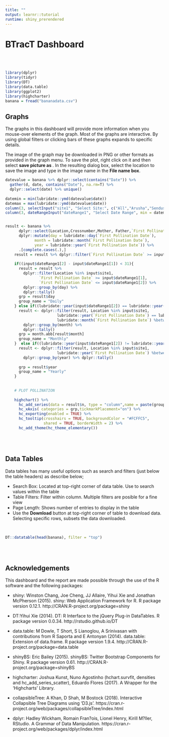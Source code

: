 ---
title: ""
output: learnr::tutorial
runtime: shiny_prerendered
---


# BTracT Dashboard

<br><br>

```{r, echo=TRUE,include=F, results='hide'}
library(dplyr)
library(tidyr)
library(DT)
library(data.table)
library(ggplot2)
library(highcharter)
banana = fread("bananadata.csv")
```

## Graphs

The graphs in this dashboard will provide more information when you mouse-over elements of the graph.
Most of the graphs are interactive. By using global filters or clicking bars of these graphs expands to specific details.

The image of the graph may be downloaded in PNG or other formats as provided in the graph menu. 
To save the plot, right click on it and then select <b> save picture as </b>. In the resulting dialog box, select the location to save the image and type in the image name in the <b> File name box</b>.


```{r, echo=FALSE}

datevalue = banana %>% dplyr::select(contains("Date")) %>%
  gather(d, date, contains("Date"), na.rm=T) %>%
  dplyr::select(date) %>% unique()
  
datemin = min(lubridate::ymd(datevalue$date))
datemax = max(lubridate::ymd(datevalue$date))
column(3, selectInput("site1", "Select Site:", c("All","Arusha","Sendusu"), selected = "All", multiple = F))
column(3, dateRangeInput("dateRange1", "Select Date Range", min = datemin, max=datemax, start=datemin, end=datemax))


result <- banana %>%
      dplyr::select(Location,Crossnumber,Mother, Father,`First Pollination Date`) %>%
      dplyr::mutate(day = lubridate::day(`First Pollination Date`),
             month = lubridate::month(`First Pollination Date`),
             year = lubridate::year(`First Pollination Date`)) %>%
      .[complete.cases(.),]
    result = result %>% dplyr::filter(`First Pollination Date` >= input$dateRange1[1], `First Pollination Date` <= input$dateRange1[2])
    
    if((input$dateRange1[2] - input$dateRange1[1]) < 31){
      result = result %>%
        dplyr::filter(Location %in% input$site1,
               `First Pollination Date` >= input$dateRange1[1],
               `First Pollination Date` <= input$dateRange1[2]) %>%
        dplyr::group_by(day) %>% 
        dplyr::tally()
      grp = result$day
      group_name = "Daily"
    } else if((lubridate::year(input$dateRange1[2]) == lubridate::year(input$dateRange1[1]))){
      result <- dplyr::filter(result, Location %in% input$site1,
                       lubridate::year(`First Pollination Date`) == lubridate::year(input$dateRange1[1]),
                       lubridate::month(`First Pollination Date`) %between% c(lubridate::month(input$dateRange1[1]),lubridate::month(input$dateRange1[2]))) %>% 
        dplyr::group_by(month) %>% 
        dplyr::tally() 
      grp = month.abb[result$month]
      group_name = "Monthly"
    }  else if((lubridate::year(input$dateRange1[2]) != lubridate::year(input$dateRange1[1]))){ 
      result <- dplyr::filter(result, Location %in% input$site1, 
                       lubridate::year(`First Pollination Date`) %between% c(lubridate::year(input$dateRange1[1]), lubridate::year(input$dateRange1[2])))  %>% 
        dplyr::group_by(year) %>% dplyr::tally()
      
      grp = result$year
      group_name = "Yearly"
    }
    
   
    # PLOT POLLINATION
    
    highchart() %>%
      hc_add_series(data = result$n, type = "column",name = paste(group_name, " total crosses"),events = list(click = js_click_line)) %>%
      hc_xAxis( categories = grp,tickmarkPlacement="on") %>%
      hc_exporting(enabled = TRUE) %>% 
      hc_tooltip(crosshairs = TRUE, backgroundColor = "#FCFFC5",
                 shared = TRUE, borderWidth = 2) %>%
      hc_add_theme(hc_theme_elementary())

```


<br><br>


## Data Tables

Data tables has many useful options such as search and filters (just below the table headers) as describe below; 
<br>

*  Search Box: Located at top-right corner of data table. Use to search values within the table <br>
*  Table Filters: Filter within column. Multiple filters are posible for a fine view
*  Page Length: Shows number of entries to display in the table
*  Use the <b>Download</b> button at top-right corner of table to download data. Selecting specific rows, subsets the data downloaded.

<br>


```{r,echo=FALSE}
DT::datatable(head(banana), filter = "top")
```


<br><br>


## Acknowledgements

This dashboard and the report are made possible through the use of the R software and the following packages:

+ shiny: Winston Chang, Joe Cheng, JJ Allaire, Yihui Xie and Jonathan McPherson (2015). shiny: Web Application Framework for R. R package version 0.12.1. http://CRAN.R-project.org/package=shiny

+ DT:Yihui Xie (2014). DT: R Interface to the jQuery Plug-in DataTables. R package version 0.0.34. http://rstudio.github.io/DT

+ data.table: M Dowle, T Short, S Lianoglou, A Srinivasan with contributions from R Saporta and E Antonyan (2014). data.table: Extension of data.frame. R package version 1.9.4. http://CRAN.R-project.org/package=data.table

+ shinyBS: Eric Bailey (2015). shinyBS: Twitter Bootstrap Components for Shiny. R package version 0.61. http://CRAN.R-project.org/package=shinyBS

+ highcharter: Joshua Kunst, Nuno Agostinho (hchart.survfit, densities and hc_add_series_scatter), Eduardo Flores (2017). A Wrapper for the 'Highcharts' Library.  

+ collapsibleTree: A Khan, D Shah, M Bostock (2018). Interactive Collapsible Tree Diagrams using 'D3.js'. https://cran.r-project.org/web/packages/collapsibleTree/index.html

+ dplyr: Hadley Wickham, Romain Fran?ois, Lionel Henry, Kirill M?ller, RStudio. A Grammar of Data Manipulation. https://cran.r-project.org/web/packages/dplyr/index.html
<br> <br>
